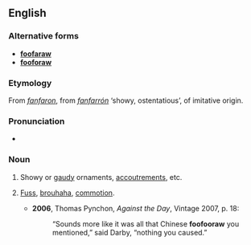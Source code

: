 ==English==

===Alternative forms===
* '''[[foofaraw]]'''
* '''[[fooforaw]]'''

===Etymology===
From {{etyl|fr|en}} ''[[fanfaron]]'', from {{etyl|es|en}} ''[[fanfarrón]]'' ‘showy, ostentatious’, of imitative origin.

===Pronunciation===
* {{IPA|/ˈfuːfəɹɔː/}}

===Noun===
{{en-noun}}

# {{context|colloquial|lang=en}} Showy or [[gaudy]] ornaments, [[accoutrements]], etc.
# {{context|colloquial|lang=en}} [[fuss|Fuss]], [[brouhaha]], [[commotion]].
#* '''2006''', Thomas Pynchon, ''Against the Day'', Vintage 2007, p. 18:
#*: “Sounds more like it was all that Chinese '''foofooraw''' you mentioned,” said Darby, “nothing you caused.”
